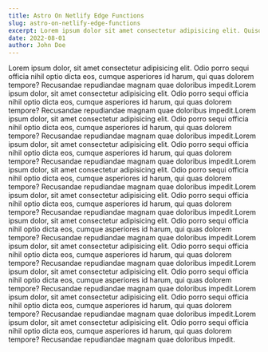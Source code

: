 ```yaml
---
title: Astro On Netlify Edge Functions
slug: astro-on-netlify-edge-functions
excerpt: Lorem ipsum dolor sit amet consectetur adipisicing elit. Quisquam voluptate, quae, quod, voluptates quibusdam voluptatibus quidem voluptatum quos quia quas nesciunt. Quisquam, quae. Quisquam, quae. Quisquam, quae. Quisquam, quae.
date: 2022-08-01
author: John Doe
---
```

Lorem ipsum dolor, sit amet consectetur adipisicing elit. Odio porro
            sequi officia nihil optio dicta eos, cumque asperiores id harum, qui
            quas dolorem tempore? Recusandae repudiandae magnam quae doloribus
            impedit.Lorem ipsum dolor, sit amet consectetur adipisicing elit. Odio porro
            sequi officia nihil optio dicta eos, cumque asperiores id harum, qui
            quas dolorem tempore? Recusandae repudiandae magnam quae doloribus
            impedit.Lorem ipsum dolor, sit amet consectetur adipisicing elit. Odio porro
            sequi officia nihil optio dicta eos, cumque asperiores id harum, qui
            quas dolorem tempore? Recusandae repudiandae magnam quae doloribus
            impedit.Lorem ipsum dolor, sit amet consectetur adipisicing elit. Odio porro
            sequi officia nihil optio dicta eos, cumque asperiores id harum, qui
            quas dolorem tempore? Recusandae repudiandae magnam quae doloribus
            impedit.Lorem ipsum dolor, sit amet consectetur adipisicing elit. Odio porro
            sequi officia nihil optio dicta eos, cumque asperiores id harum, qui
            quas dolorem tempore? Recusandae repudiandae magnam quae doloribus
            impedit.Lorem ipsum dolor, sit amet consectetur adipisicing elit. Odio porro
            sequi officia nihil optio dicta eos, cumque asperiores id harum, qui
            quas dolorem tempore? Recusandae repudiandae magnam quae doloribus
            impedit.Lorem ipsum dolor, sit amet consectetur adipisicing elit. Odio porro
            sequi officia nihil optio dicta eos, cumque asperiores id harum, qui
            quas dolorem tempore? Recusandae repudiandae magnam quae doloribus
            impedit.Lorem ipsum dolor, sit amet consectetur adipisicing elit. Odio porro
            sequi officia nihil optio dicta eos, cumque asperiores id harum, qui
            quas dolorem tempore? Recusandae repudiandae magnam quae doloribus
            impedit.Lorem ipsum dolor, sit amet consectetur adipisicing elit. Odio porro
            sequi officia nihil optio dicta eos, cumque asperiores id harum, qui
            quas dolorem tempore? Recusandae repudiandae magnam quae doloribus
            impedit.Lorem ipsum dolor, sit amet consectetur adipisicing elit. Odio porro
            sequi officia nihil optio dicta eos, cumque asperiores id harum, qui
            quas dolorem tempore? Recusandae repudiandae magnam quae doloribus
            impedit.Lorem ipsum dolor, sit amet consectetur adipisicing elit. Odio porro
            sequi officia nihil optio dicta eos, cumque asperiores id harum, qui
            quas dolorem tempore? Recusandae repudiandae magnam quae doloribus
            impedit.